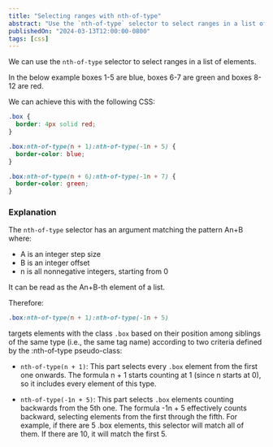 ```yaml
---
title: "Selecting ranges with nth-of-type"
abstract: "Use the `nth-of-type` selector to select ranges in a list of elements."
publishedOn: "2024-03-13T12:00:00-0800"
tags: [css]
---
```


We can use the `nth-of-type` selector to select ranges in a list of elements.

In the below example boxes 1-5 are blue, boxes 6-7 are green and boxes 8-12 are red.

<SelectingRangesWithNthOfType />

We can achieve this with the following CSS:

```css
.box {
  border: 4px solid red;
}

.box:nth-of-type(n + 1):nth-of-type(-1n + 5) {
  border-color: blue;
}

.box:nth-of-type(n + 6):nth-of-type(-1n + 7) {
  border-color: green;
}
```

### Explanation

The `nth-of-type` selector has an argument matching the pattern An+B where:

- A is an integer step size
- B is an integer offset
- n is all nonnegative integers, starting from 0

It can be read as the An+B-th element of a list.

Therefore:

```css
.box:nth-of-type(n + 1):nth-of-type(-1n + 5)
```

targets elements with the class `.box` based on their position among siblings of the same type (i.e., the same tag name) according to two criteria defined by the :nth-of-type pseudo-class:

- `nth-of-type(n + 1)`: This part selects every `.box` element from the first one onwards. The formula n + 1 starts counting at 1 (since n starts at 0), so it includes every element of this type.

- `nth-of-type(-1n + 5)`: This part selects `.box` elements counting backwards from the 5th one. The formula -1n + 5 effectively counts backward, selecting elements from the first through the fifth. For example, if there are 5 .box elements, this selector will match all of them. If there are 10, it will match the first 5.
